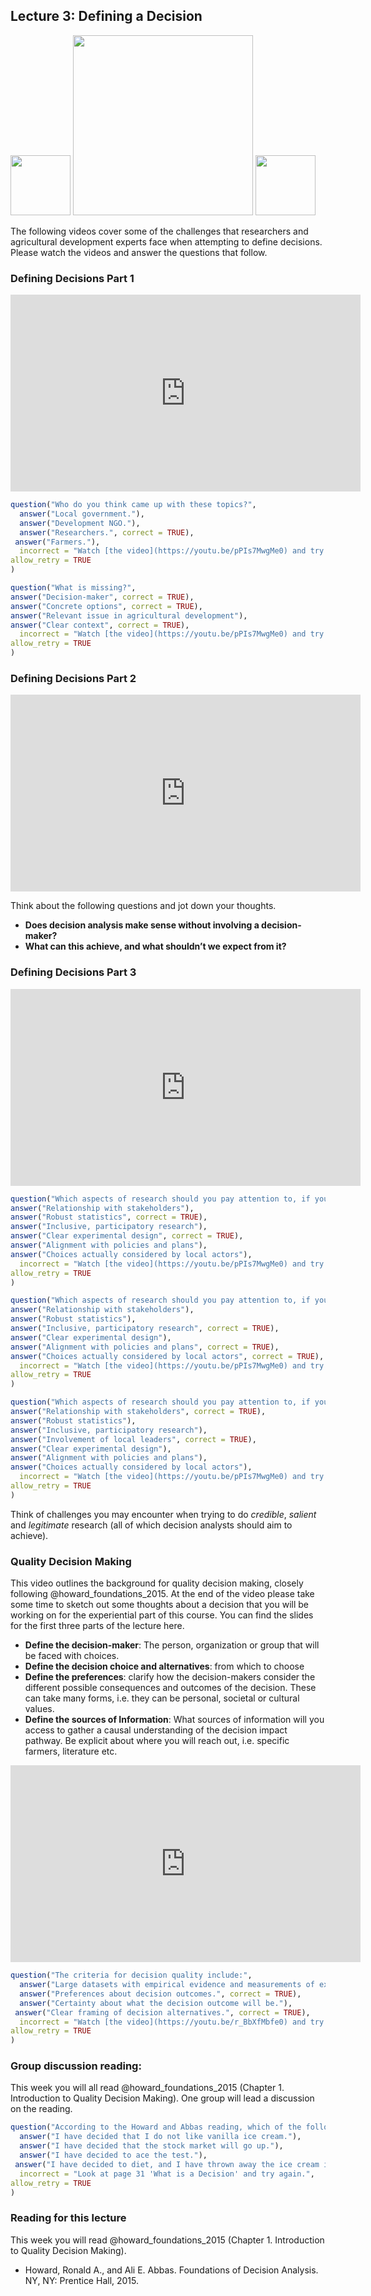 ## Lecture 3: Defining a Decision {#define_decision}
<!-- use the {#define_decision} syntax to create a label that can be referenced with [Define decision](#define_decision) -->

![](images/INRES_Logo.png){width=1in}
![](images/Uni_Bonn_Picture.png){width=3in}
![](images/decisionSupport_hex_sticker.png){width=1in}
<!-- Neuman and Morgenstern etc. -->

The following videos cover some of the challenges that researchers and agricultural development experts face when attempting to define decisions. Please watch the videos and answer the questions that follow. 

### Defining Decisions Part 1

<!-- ![](https://youtu.be/pPIs7MwgMe0) -->

<iframe width="560" height="315" src="https://www.youtube.com/embed/pPIs7MwgMe0" frameborder="0" allowfullscreen></iframe>

```r
question("Who do you think came up with these topics?",
  answer("Local government."),
  answer("Development NGO."),
  answer("Researchers.", correct = TRUE),
 answer("Farmers."),
  incorrect = "Watch [the video](https://youtu.be/pPIs7MwgMe0) and try again.",
allow_retry = TRUE
)
```

```r
question("What is missing?",
answer("Decision-maker", correct = TRUE),
answer("Concrete options", correct = TRUE),
answer("Relevant issue in agricultural development"),
answer("Clear context", correct = TRUE),
  incorrect = "Watch [the video](https://youtu.be/pPIs7MwgMe0) and try again.",
allow_retry = TRUE
)
```

### Defining Decisions Part 2

<!-- ![](https://youtu.be/4vlwELJwHYg) -->

<iframe width="560" height="315" src="https://www.youtube.com/embed/4vlwELJwHYg" frameborder="0" allowfullscreen></iframe>

Think about the following questions and jot down your thoughts.

- **Does decision analysis make sense without involving a decision-maker?**
- **What can this achieve, and what shouldn't we expect from it?**

### Defining Decisions Part 3

<!-- ![](https://youtu.be/5ZTd73gcL-0) -->

<iframe width="560" height="315" src="https://www.youtube.com/embed/5ZTd73gcL-0" frameborder="0" allowfullscreen></iframe>

```r
question("Which aspects of research should you pay attention to, if you want to maximize the *credibility* of your research?",
answer("Relationship with stakeholders"),
answer("Robust statistics", correct = TRUE),
answer("Inclusive, participatory research"),
answer("Clear experimental design", correct = TRUE),
answer("Alignment with policies and plans"),
answer("Choices actually considered by local actors"),
  incorrect = "Watch [the video](https://youtu.be/pPIs7MwgMe0) and try again.",
allow_retry = TRUE
)
```

```r
question("Which aspects of research should you pay attention to, if you want to maximize the *salience* of your research?",
answer("Relationship with stakeholders"),
answer("Robust statistics"),
answer("Inclusive, participatory research", correct = TRUE),
answer("Clear experimental design"),
answer("Alignment with policies and plans", correct = TRUE),
answer("Choices actually considered by local actors", correct = TRUE),
  incorrect = "Watch [the video](https://youtu.be/pPIs7MwgMe0) and try again.",
allow_retry = TRUE
)
```

```r
question("Which aspects of research should you pay attention to, if you want to maximize the *legitimacy* of your research?",
answer("Relationship with stakeholders", correct = TRUE),
answer("Robust statistics"),
answer("Inclusive, participatory research"),
answer("Involvement of local leaders", correct = TRUE),
answer("Clear experimental design"),
answer("Alignment with policies and plans"),
answer("Choices actually considered by local actors"),
  incorrect = "Watch [the video](https://youtu.be/pPIs7MwgMe0) and try again.",
allow_retry = TRUE
)
```

Think of challenges you may encounter when trying to do *credible*, *salient* and *legitimate* research (all of which decision analysts should aim to achieve).

### Quality Decision Making

This video outlines the background for quality decision making, closely following @howard_foundations_2015. At the end of the video please take some time to sketch out some thoughts about a decision that you will be working on for the experiential part of this course. You can find the slides for the first three parts of the lecture here.

- **Define the decision-maker**: The person, organization or group that will be faced with choices. 
- **Define the  decision choice and alternatives**: from which to choose
- **Define the preferences**: clarify how the decision-makers consider the different possible consequences and outcomes of the decision. These can take many forms, i.e. they can be personal, societal or cultural values.
- **Define the sources of Information**: What sources of information will you access to gather a causal understanding of the decision impact pathway. Be explicit about where you will reach out, i.e. specific farmers, literature etc.

<!-- ![](https://youtu.be/r_BbXfMbfe0) -->

<iframe width="560" height="315" src="https://www.youtube.com/embed/r_BbXfMbfe0" frameborder="0" allowfullscreen></iframe>

```r
question("The criteria for decision quality include:",
  answer("Large datasets with empirical evidence and measurements of expected outcomes."),
  answer("Preferences about decision outcomes.", correct = TRUE),
  answer("Certainty about what the decision outcome will be."),
 answer("Clear framing of decision alternatives.", correct = TRUE),
  incorrect = "Watch [the video](https://youtu.be/r_BbXfMbfe0) and try again.",
allow_retry = TRUE
)
```

### Group discussion reading: 

This week you will all read @howard_foundations_2015 (Chapter 1. Introduction to Quality Decision Making). One group will lead a discussion on the reading.

```r
question("According to the Howard and Abbas reading, which of the following represents a decision?",
  answer("I have decided that I do not like vanilla ice cream."),
  answer("I have decided that the stock market will go up."),
  answer("I have decided to ace the test."),
 answer("I have decided to diet, and I have thrown away the ice cream in the freezer.", correct = TRUE),
  incorrect = "Look at page 31 'What is a Decision' and try again.",
allow_retry = TRUE
)
```

### Reading for this lecture

This week you will read @howard_foundations_2015 (Chapter 1. Introduction to Quality Decision Making).

- Howard, Ronald A., and Ali E. Abbas. Foundations of Decision Analysis. NY, NY: Prentice Hall, 2015.
